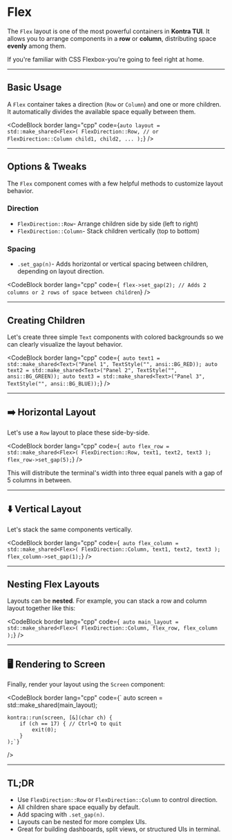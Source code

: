 # Flex

The `Flex` layout is one of the most powerful containers in **Kontra TUI**. It allows you to arrange components in a **row** or **column**, distributing space **evenly** among them.

If you're familiar with CSS Flexbox-you're going to feel right at home.

---

## Basic Usage

A `Flex` container takes a direction (`Row` or `Column`) and one or more children. It automatically divides the available space equally between them.

<CodeBlock
  border
  lang="cpp"
  code={`
    auto layout = std::make_shared<Flex>(
        FlexDirection::Row, // or FlexDirection::Column
        child1,
        child2,
        ...
    );
`}
/>

---

## Options & Tweaks

The `Flex` component comes with a few helpful methods to customize layout behavior.

### Direction

- `FlexDirection::Row`- Arrange children side by side (left to right)
- `FlexDirection::Column`- Stack children vertically (top to bottom)

### Spacing

- `.set_gap(n)`- Adds horizontal or vertical spacing between children, depending on layout direction.

<CodeBlock
  border
  lang="cpp"
  code={`
    flex->set_gap(2); // Adds 2 columns or 2 rows of space between children`}
/>

---

## Creating Children

Let's create three simple `Text` components with colored backgrounds so we can clearly visualize the layout behavior.

<CodeBlock
  border
  lang="cpp"
  code={`
    auto text1 = std::make_shared<Text>("Panel 1", TextStyle("", ansi::BG_RED));
    auto text2 = std::make_shared<Text>("Panel 2", TextStyle("", ansi::BG_GREEN));
    auto text3 = std::make_shared<Text>("Panel 3", TextStyle("", ansi::BG_BLUE));`}
/>

---

## ➡️ Horizontal Layout

Let's use a `Row` layout to place these side-by-side.

<CodeBlock
  border
  lang="cpp"
  code={`
    auto flex_row = std::make_shared<Flex>(
        FlexDirection::Row,
        text1,
        text2,
        text3
    );
    flex_row->set_gap(5);`}
/>

This will distribute the terminal's width into three equal panels with a gap of 5 columns in between.

---

## ⬇️ Vertical Layout

Let's stack the same components vertically.

<CodeBlock
  border
  lang="cpp"
  code={`
    auto flex_column = std::make_shared<Flex>(
        FlexDirection::Column,
        text1,
        text2,
        text3
    );
    flex_column->set_gap(1);`}
/>

---

## Nesting Flex Layouts

Layouts can be **nested**. For example, you can stack a row and column layout together like this:

<CodeBlock
  border
  lang="cpp"
  code={`
    auto main_layout = std::make_shared<Flex>(
        FlexDirection::Column,
        flex_row,
        flex_column
    );`}
/>

---

## 🖥️ Rendering to Screen

Finally, render your layout using the `Screen` component:

<CodeBlock border 
  lang="cpp"
  code={`
    auto screen = std::make_shared<Screen>(main_layout);

    kontra::run(screen, [&](char ch) {
        if (ch == 17) { // Ctrl+Q to quit
            exit(0);
        }
    );`}

/>

---

## TL;DR

- Use `FlexDirection::Row` or `FlexDirection::Column` to control direction.
- All children share space equally by default.
- Add spacing with `.set_gap(n)`.
- Layouts can be nested for more complex UIs.
- Great for building dashboards, split views, or structured UIs in terminal.
